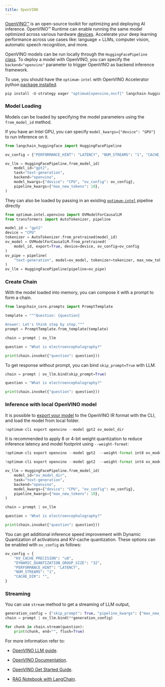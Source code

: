 ```yaml
---
title: OpenVINO
---
```


[OpenVINO™](https://github.com/openvinotoolkit/openvino) is an open-source toolkit for optimizing and deploying AI inference. OpenVINO™ Runtime can enable running the same model optimized across various hardware [devices](https://github.com/openvinotoolkit/openvino?tab=readme-ov-file#supported-hardware-matrix). Accelerate your deep learning performance across use cases like: language + LLMs, computer vision, automatic speech recognition, and more.

OpenVINO models can be run locally through the `HuggingFacePipeline` [class](https://python.langchain.com/docs/integrations/llms/huggingface_pipeline). To deploy a model with OpenVINO, you can specify the `backend="openvino"` parameter to trigger OpenVINO as backend inference framework.

To use, you should have the `optimum-intel` with OpenVINO Accelerator python [package installed](https://github.com/huggingface/optimum-intel?tab=readme-ov-file#installation).

```python
pip install -U-strategy eager "optimum[openvino,nncf]" langchain-huggingface --quiet
```

### Model Loading

Models can be loaded by specifying the model parameters using the `from_model_id` method.

If you have an Intel GPU, you can specify `model_kwargs={"device": "GPU"}` to run inference on it.

```python
from langchain_huggingface import HuggingFacePipeline

ov_config = {"PERFORMANCE_HINT": "LATENCY", "NUM_STREAMS": "1", "CACHE_DIR": ""}

ov_llm = HuggingFacePipeline.from_model_id(
    model_id="gpt2",
    task="text-generation",
    backend="openvino",
    model_kwargs={"device": "CPU", "ov_config": ov_config},
    pipeline_kwargs={"max_new_tokens": 10},
)
```

They can also be loaded by passing in an existing [`optimum-intel`](https://huggingface.co/docs/optimum/main/en/intel/inference) pipeline directly

```python
from optimum.intel.openvino import OVModelForCausalLM
from transformers import AutoTokenizer, pipeline

model_id = "gpt2"
device = "CPU"
tokenizer = AutoTokenizer.from_pretrained(model_id)
ov_model = OVModelForCausalLM.from_pretrained(
    model_id, export=True, device=device, ov_config=ov_config
)
ov_pipe = pipeline(
    "text-generation", model=ov_model, tokenizer=tokenizer, max_new_tokens=10
)
ov_llm = HuggingFacePipeline(pipeline=ov_pipe)
```

### Create Chain

With the model loaded into memory, you can compose it with a prompt to
form a chain.

```python
from langchain_core.prompts import PromptTemplate

template = """Question: {question}

Answer: Let's think step by step."""
prompt = PromptTemplate.from_template(template)

chain = prompt | ov_llm

question = "What is electroencephalography?"

print(chain.invoke({"question": question}))
```

To get response without prompt, you can bind `skip_prompt=True` with LLM.

```python
chain = prompt | ov_llm.bind(skip_prompt=True)

question = "What is electroencephalography?"

print(chain.invoke({"question": question}))
```

### Inference with local OpenVINO model

It is possible to [export your model](https://github.com/huggingface/optimum-intel?tab=readme-ov-file#export) to the OpenVINO IR format with the CLI, and load the model from local folder.

```python
!optimum-cli export openvino --model gpt2 ov_model_dir
```

It is recommended to apply 8 or 4-bit weight quantization to reduce inference latency and model footprint using `--weight-format`:

```python
!optimum-cli export openvino --model gpt2  --weight-format int8 ov_model_dir # for 8-bit quantization

!optimum-cli export openvino --model gpt2  --weight-format int4 ov_model_dir # for 4-bit quantization
```

```python
ov_llm = HuggingFacePipeline.from_model_id(
    model_id="ov_model_dir",
    task="text-generation",
    backend="openvino",
    model_kwargs={"device": "CPU", "ov_config": ov_config},
    pipeline_kwargs={"max_new_tokens": 10},
)

chain = prompt | ov_llm

question = "What is electroencephalography?"

print(chain.invoke({"question": question}))
```

You can get additional inference speed improvement with Dynamic Quantization of activations and KV-cache quantization. These options can be enabled with `ov_config` as follows:

```python
ov_config = {
    "KV_CACHE_PRECISION": "u8",
    "DYNAMIC_QUANTIZATION_GROUP_SIZE": "32",
    "PERFORMANCE_HINT": "LATENCY",
    "NUM_STREAMS": "1",
    "CACHE_DIR": "",
}
```

### Streaming

You can use `stream` method to get a streaming of LLM output,

```python
generation_config = {"skip_prompt": True, "pipeline_kwargs": {"max_new_tokens": 100}}
chain = prompt | ov_llm.bind(**generation_config)

for chunk in chain.stream(question):
    print(chunk, end="", flush=True)
```

For more information refer to:

* [OpenVINO LLM guide](https://docs.openvino.ai/2024/learn-openvino/llm_inference_guide.html).

* [OpenVINO Documentation](https://docs.openvino.ai/2024/home.html).

* [OpenVINO Get Started Guide](https://www.intel.com/content/www/us/en/content-details/819067/openvino-get-started-guide.html).

* [RAG Notebook with LangChain](https://github.com/openvinotoolkit/openvino_notebooks/tree/latest/notebooks/llm-rag-langchain).
